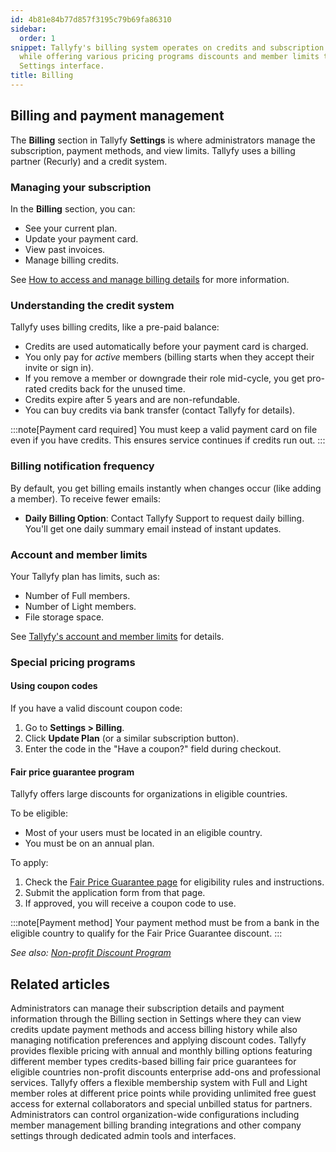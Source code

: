 ```yaml
---
id: 4b81e84b77d857f3195c79b69fa86310
sidebar:
  order: 1
snippet: Tallyfy's billing system operates on credits and subscription management
  while offering various pricing programs discounts and member limits through their
  Settings interface.
title: Billing
---
```



## Billing and payment management

The **Billing** section in Tallyfy **Settings** is where administrators manage the subscription, payment methods, and view limits. Tallyfy uses a billing partner (Recurly) and a credit system.

### Managing your subscription

In the **Billing** section, you can:
*   See your current plan.
*   Update your payment card.
*   View past invoices.
*   Manage billing credits.

See [How to access and manage billing details](/products/pro/settings/billing/how-to-access-and-manage-my-billing-details/) for more information.

### Understanding the credit system

Tallyfy uses billing credits, like a pre-paid balance:

*   Credits are used automatically before your payment card is charged.
*   You only pay for *active* members (billing starts when they accept their invite or sign in).
*   If you remove a member or downgrade their role mid-cycle, you get pro-rated credits back for the unused time.
*   Credits expire after 5 years and are non-refundable.
*   You can buy credits via bank transfer (contact Tallyfy for details).

:::note[Payment card required]
You must keep a valid payment card on file even if you have credits. This ensures service continues if credits run out.
:::

### Billing notification frequency

By default, you get billing emails instantly when changes occur (like adding a member). To receive fewer emails:

*   **Daily Billing Option**: Contact Tallyfy Support to request daily billing. You'll get one daily summary email instead of instant updates.

### Account and member limits

Your Tallyfy plan has limits, such as:
*   Number of Full members.
*   Number of Light members.
*   File storage space.

See [Tallyfy's account and member limits](/products/pro/settings/billing/what-are-tallyfys-account-and-member-limits/) for details.

### Special pricing programs

#### Using coupon codes

If you have a valid discount coupon code:
<Steps>
1. Go to **Settings > Billing**.
2. Click **Update Plan** (or a similar subscription button).
3. Enter the code in the "Have a coupon?" field during checkout.
</Steps>

#### Fair price guarantee program

Tallyfy offers large discounts for organizations in eligible countries.

To be eligible:
*   Most of your users must be located in an eligible country.
*   You must be on an annual plan.

To apply:
<Steps>
1. Check the [Fair Price Guarantee page](https://tallyfy.com/pricing/fair-price-guarantee/) for eligibility rules and instructions.
2. Submit the application form from that page.
3. If approved, you will receive a coupon code to use.
</Steps>

:::note[Payment method]
Your payment method must be from a bank in the eligible country to qualify for the Fair Price Guarantee discount.
:::

*See also: [Non-profit Discount Program](/products/pro/pricing/how-to-apply-for-tallyfys-nonprofit-program-discount/)*


<PageTree />


## Related articles
<CardGrid>
<LinkTitleCard header="<b>Billing > Access and manage my billing details</b>" href="/products/pro/settings/billing/how-to-access-and-manage-my-billing-details/" > Administrators can manage their subscription details and payment information through the Billing section in Settings where they can view credits update payment methods and access billing history while also managing notification preferences and applying discount codes. </LinkTitleCard>
<LinkTitleCard header="<b>Pro > Pricing</b>" href="/products/pro/pricing/" > Tallyfy provides flexible pricing with annual and monthly billing options featuring different member types credits-based billing fair price guarantees for eligible countries non-profit discounts enterprise add-ons and professional services. </LinkTitleCard>
<LinkTitleCard header="<b>Billing > Tallyfy's Account and Member Limits</b>" href="/products/pro/settings/billing/what-are-tallyfys-account-and-member-limits/" > Tallyfy offers a flexible membership system with Full and Light member roles at different price points while providing unlimited free guest access for external collaborators and special unbilled status for partners. </LinkTitleCard>
<LinkTitleCard header="<b>Settings > Organization settings</b>" href="/products/pro/settings/org-settings/" > Administrators can control organization-wide configurations including member management billing branding integrations and other company settings through dedicated admin tools and interfaces. </LinkTitleCard>
</CardGrid>